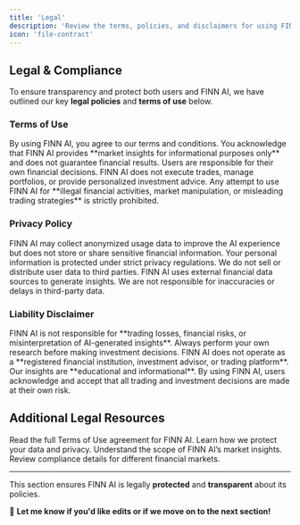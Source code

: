 ```yaml
---
title: 'Legal'
description: 'Review the terms, policies, and disclaimers for using FINN AI.'
icon: 'file-contract'
---
```


## Legal & Compliance

To ensure transparency and protect both users and FINN AI, we have outlined our key **legal policies** and **terms of use** below.

### Terms of Use

<AccordionGroup>
  <Accordion icon="file-signature" title="Acceptance of Terms">
    By using FINN AI, you agree to our terms and conditions. You acknowledge that FINN AI provides **market insights for informational purposes only** and does not guarantee financial results.
  </Accordion>
  <Accordion icon="handshake" title="User Responsibilities">
    Users are responsible for their own financial decisions. FINN AI does not execute trades, manage portfolios, or provide personalized investment advice.
  </Accordion>
  <Accordion icon="ban" title="Prohibited Activities">
    Any attempt to use FINN AI for **illegal financial activities, market manipulation, or misleading trading strategies** is strictly prohibited.
  </Accordion>
</AccordionGroup>

### Privacy Policy

<AccordionGroup>
  <Accordion icon="database" title="Data Collection & Usage">
    FINN AI may collect anonymized usage data to improve the AI experience but does not store or share sensitive financial information.
  </Accordion>
  <Accordion icon="lock" title="User Privacy Protection">
    Your personal information is protected under strict privacy regulations. We do not sell or distribute user data to third parties.
  </Accordion>
  <Accordion icon="database" title="Third-Party Data Sources">
    FINN AI uses external financial data sources to generate insights. We are not responsible for inaccuracies or delays in third-party data.
  </Accordion>
</AccordionGroup>

### Liability Disclaimer

<AccordionGroup>
  <Accordion icon="triangle-exclamation" title="No Financial Liability">
    FINN AI is not responsible for **trading losses, financial risks, or misinterpretation of AI-generated insights**. Always perform your own research before making investment decisions.
  </Accordion>
  <Accordion icon="globe" title="Regulatory Compliance">
    FINN AI does not operate as a **registered financial institution, investment advisor, or trading platform**. Our insights are **educational and informational**.
  </Accordion>
  <Accordion icon="scale-balanced" title="User Acknowledgment">
    By using FINN AI, users acknowledge and accept that all trading and investment decisions are made at their own risk.
  </Accordion>
</AccordionGroup>

## Additional Legal Resources

<CardGroup>
  <Card title="Terms of Use" icon="file-contract" href="/docs/legal/terms">
    Read the full Terms of Use agreement for FINN AI.
  </Card>
  <Card title="Privacy Policy" icon="user-secret" href="/docs/legal/privacy">
    Learn how we protect your data and privacy.
  </Card>
  <Card title="Market Insights Disclaimer" icon="exclamation-circle" href="/docs/market-insights-disclaimer">
    Understand the scope of FINN AI’s market insights.
  </Card>
  <Card title="Regulatory Information" icon="landmark" href="/docs/legal/regulations">
    Review compliance details for different financial markets.
  </Card>
</CardGroup>

---

This section ensures FINN AI is legally **protected** and **transparent** about its policies.  

🚀 **Let me know if you'd like edits or if we move on to the next section!**
